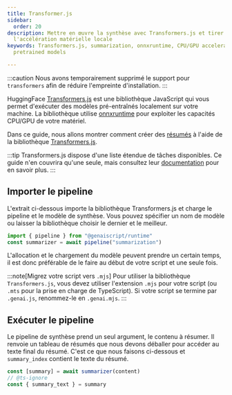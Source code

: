 ```yaml
---
title: Transformer.js
sidebar:
  order: 20
description: Mettre en œuvre la synthèse avec Transformers.js et tirer parti de
  l'accélération matérielle locale
keywords: Transformers.js, summarization, onnxruntime, CPU/GPU acceleration,
  pretrained models

---
```


:::caution
Nous avons temporairement supprimé le support pour `transformers` afin de réduire l'empreinte d'installation.
:::

HuggingFace [Transformers.js](https://huggingface.co/docs/transformers.js/index) est une bibliothèque JavaScript qui vous permet d'exécuter des modèles pré-entraînés localement sur votre machine. La bibliothèque utilise [onnxruntime](https://onnxruntime.ai/) pour exploiter les capacités CPU/GPU de votre matériel.

Dans ce guide, nous allons montrer comment créer des [résumés](https://huggingface.co/tasks/summarization) à l'aide de la bibliothèque [Transformers.js](https://huggingface.co/docs/transformers.js/api/pipelines#module_pipelines.SummarizationPipeline).

:::tip
Transformers.js dispose d'une liste étendue de tâches disponibles. Ce guide n'en couvrira qu'une seule, mais consultez leur [documentation](https://huggingface.co/docs/transformers.js/pipelines#tasks) pour en savoir plus.
:::

## Importer le pipeline

L'extrait ci-dessous importe la bibliothèque Transformers.js et charge le pipeline et le modèle de synthèse.
Vous pouvez spécifier un nom de modèle ou laisser la bibliothèque choisir le dernier et le meilleur.

```js
import { pipeline } from "@genaiscript/runtime"
const summarizer = await pipeline("summarization")
```

L'allocation et le chargement du modèle peuvent prendre un certain temps, il est donc préférable de le faire au début de votre script et une seule fois.

:::note[Migrez votre script vers `.mjs`]
Pour utiliser la bibliothèque `Transformers.js`, vous devez utiliser l'extension `.mjs` pour votre script (ou `.mts` pour la prise en charge de TypeScript).
Si votre script se termine par `.genai.js`, renommez-le en `.genai.mjs`.
:::

## Exécuter le pipeline

Le pipeline de synthèse prend un seul argument, le contenu à résumer. Il renvoie un tableau de résumés que nous devons déballer pour accéder au texte final du résumé. C'est ce que nous faisons ci-dessous et `summary_index` contient le texte du résumé.

```js
const [summary] = await summarizer(content)
// @ts-ignore
const { summary_text } = summary
```
